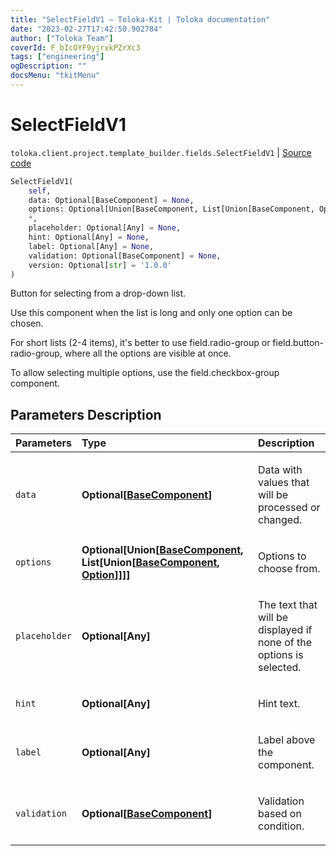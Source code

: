 ```yaml
---
title: "SelectFieldV1 — Toloka-Kit | Toloka documentation"
date: "2023-02-27T17:42:50.902784"
author: ["Toloka Team"]
coverId: F_bIcOYF9yjrxkPZrXc3
tags: ["engineering"]
ogDescription: ""
docsMenu: "tkitMenu"
---
```


# SelectFieldV1
`toloka.client.project.template_builder.fields.SelectFieldV1` | [Source code](https://github.com/Toloka/toloka-kit/blob/v1.1.4/src/client/project/template_builder/fields.py#L451)

```python
SelectFieldV1(
    self,
    data: Optional[BaseComponent] = None,
    options: Optional[Union[BaseComponent, List[Union[BaseComponent, Option]]]] = None,
    *,
    placeholder: Optional[Any] = None,
    hint: Optional[Any] = None,
    label: Optional[Any] = None,
    validation: Optional[BaseComponent] = None,
    version: Optional[str] = '1.0.0'
)
```

Button for selecting from a drop-down list.

Use this component when the list is long and only one option can be chosen.

For short lists (2-4 items), it's better to use field.radio-group or field.button-radio-group, where all the
options are visible at once.

To allow selecting multiple options, use the field.checkbox-group component.

## Parameters Description

| Parameters | Type | Description |
| :----------| :----| :-----------|
`data`|**Optional\[[BaseComponent](/docs/toloka-kit/reference/toloka.client.project.template_builder.base.BaseComponent)\]**|<p>Data with values that will be processed or changed.</p>
`options`|**Optional\[Union\[[BaseComponent](/docs/toloka-kit/reference/toloka.client.project.template_builder.base.BaseComponent), List\[Union\[[BaseComponent](/docs/toloka-kit/reference/toloka.client.project.template_builder.base.BaseComponent), [Option](/docs/toloka-kit/reference/toloka.client.project.template_builder.fields.SelectFieldV1.Option)\]\]\]\]**|<p>Options to choose from.</p>
`placeholder`|**Optional\[Any\]**|<p>The text that will be displayed if none of the options is selected.</p>
`hint`|**Optional\[Any\]**|<p>Hint text.</p>
`label`|**Optional\[Any\]**|<p>Label above the component.</p>
`validation`|**Optional\[[BaseComponent](/docs/toloka-kit/reference/toloka.client.project.template_builder.base.BaseComponent)\]**|<p>Validation based on condition.</p>